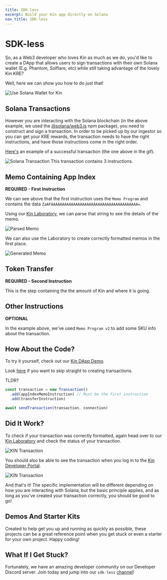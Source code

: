 ```yaml
---
title: SDK-less
excerpt: Build your Kin app directly on Solana
nav_title: SDK-less
---
```


# SDK-less

So, as a Web3 developer who loves Kin as much as we do, you'd like to create a DApp that allows users to sign transactions with their own Solana wallet (E.g. Phantom, Solflare, etc) while still taking advantage of the lovely Kin KRE?

Well, here we can show you how to do just that!

![Use Solana Wallet for Kin](/images/sdk-less/SDKless-01-intro.gif)

## Solana Transactions

However you are interacting with the Solana blockchain (in the above example, we used the [@solana/web3.js](https://www.npmjs.com/package/@solana/web3.js/v/0.30.8) npm package), you need to construct and sign a transaction. In order to be picked up by our ingestor so you can get your KRE rewards, the transaction needs to have the right instructions, and have those instructions come in the right order.

[Here's](https://explorer.solana.com/tx/5hFUXXZeHsUhsd1B5B4r5WSp3gbNRn9nnjG54S1CawHj3XT9rzWCxiD2GoCMrkC1pPFMJ3ezjujF9FAZZnY2Fq2j) an example of a successful transaction (the one above in the gif).

![Solana Transaction](/images/sdk-less/SDKless-02-transactionInstructions.png)
This transaction contains 3 instructions.

## Memo Containing App Index

**REQUIRED - First Instruction**

We can see above that the first instruction uses the `Memo Program` and contains the data `ZaAFAAAAAAAAAAAAAAAAAAAAAAAAAAAAAAAAAAAAAAA=`.

Using our [Kin Laboratory](https://laboratory.kin.org/memo), we can parse that string to see the details of the memo.

![Parsed Memo](/images/sdk-less/SDKless-03-parse-memo.png)

We can also use the Laboratory to create correctly formatted memos in the first place.

![Generated Memo](/images/sdk-less/SDKless-04-create-memo.png)

## Token Transfer

**REQUIRED - Second Instruction**

This is the step containing the the amount of Kin and where it is going.

## Other Instructions

**OPTIONAL**

In the example above, we've used `Memo Program v2` to add some SKU info about the transaction.

## How About the Code?

To try it yourself, check out our [Kin DApp Demo](https://github.com/kin-labs/kin-dapp-demo).

Look [here](https://github.com/kin-labs/kin-dapp-demo/blob/master/src/helpers/SDKless/handleSendKin.ts) if you want to skip straight to creating transactions.

TLDR?

```js
const transaction = new Transaction()
  .add(appIndexMemoInstruction) // Must be the first instruction
  .add(transferInstruction)

await sendTransaction(transaction, connection)
```

## Did It Work?

To check if your transaction was correctly formatted, again head over to our [Kin Laboratory](https://laboratory.kin.org/transaction) and check the status of your transaction.

![KIN Transaction](/images/sdk-less/SDKless-05-transaction.png)

You should also be able to see the transaction when you log in to the [Kin Developer Portal](https://portal.kin.org/dashboard).

![KIN Transaction](/images/sdk-less/SDKless-06-transaction-dev-portal.png)

And that's it! The specific implementation will be different depending on how you are interacting with Solana, but the basic principle applies, and as long as you've created your transaction correctly, you should be good to go!

## Demos And Starter Kits

Created to help get you up and running as quickly as possible, these projects can be a great reference point when you get stuck or even a starter for your own project. Happy coding!

<div className="mt-8 grid gap-6 md:grid-cols-2">
  <NavCard
    title="Kin SDK-less DApp Demo"
    subtitle="A lightweight web-based implementation of Kin SDK-less with a fully functional Next.js based interface."
    icon="github"
    link={{ url: 'https://github.com/kin-starters/kin-dapp-sdk-less', label: 'Have a look' }}
  />
  <NavCard
    title="Kin DApp Playground"
    subtitle="A multi-functional Kin Front-End that allows you to connect to a Kin Server or carry out Web-based transactions via our Web-SDK or SDK-less."
    icon="github"
    link={{ url: 'https://github.com/kin-starters/kin-dapp-playground', label: 'Have a look' }}
  />
</div>

## What If I Get Stuck?

Fortunately, we have an amazing developer community on our Developer Discord server. Join today and jump into our `sdk-less` [channel](https://discord.com/channels/808859554997469244/946095829205266533)!

<Help />
